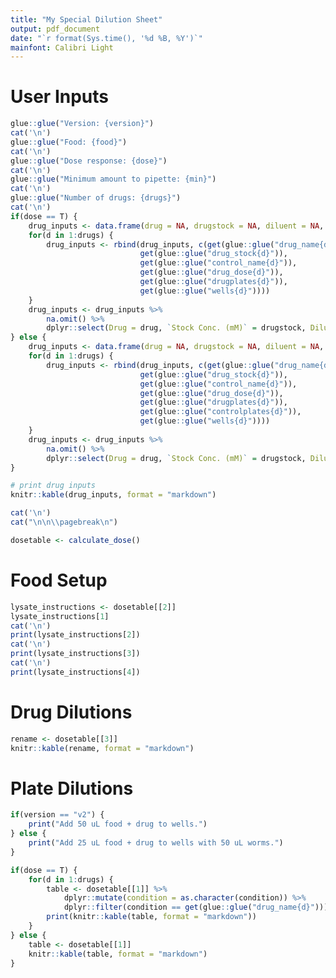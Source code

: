 ```yaml
---
title: "My Special Dilution Sheet"
output: pdf_document
date: "`r format(Sys.time(), '%d %B, %Y')`"
mainfont: Calibri Light
---
```


# User Inputs
```r

glue::glue("Version: {version}")
cat('\n')
glue::glue("Food: {food}")
cat('\n')
glue::glue("Dose response: {dose}")
cat('\n')
glue::glue("Minimum amount to pipette: {min}")
cat('\n')
glue::glue("Number of drugs: {drugs}")
cat('\n')
if(dose == T) {
    drug_inputs <- data.frame(drug = NA, drugstock = NA, diluent = NA, drugdose = NA, drugplates = NA, wells = NA)
    for(d in 1:drugs) {
        drug_inputs <- rbind(drug_inputs, c(get(glue::glue("drug_name{d}")),
                             get(glue::glue("drug_stock{d}")),
                             get(glue::glue("control_name{d}")),
                             get(glue::glue("drug_dose{d}")),
                             get(glue::glue("drugplates{d}")),
                             get(glue::glue("wells{d}"))))
    }
    drug_inputs <- drug_inputs %>%
        na.omit() %>%
        dplyr::select(Drug = drug, `Stock Conc. (mM)` = drugstock, Diluent = diluent, `Drug Dose (uM)` = drugdose, `Drug Plates` = drugplates, Wells = wells)
} else {
    drug_inputs <- data.frame(drug = NA, drugstock = NA, diluent = NA, drugdose = NA, drugplates = NA, controlplates = NA, wells = NA)
    for(d in 1:drugs) {
        drug_inputs <- rbind(drug_inputs, c(get(glue::glue("drug_name{d}")),
                             get(glue::glue("drug_stock{d}")),
                             get(glue::glue("control_name{d}")),
                             get(glue::glue("drug_dose{d}")),
                             get(glue::glue("drugplates{d}")),
                             get(glue::glue("controlplates{d}")),
                             get(glue::glue("wells{d}"))))
    }
    drug_inputs <- drug_inputs %>%
        na.omit() %>%
        dplyr::select(Drug = drug, `Stock Conc. (mM)` = drugstock, Diluent = diluent, `Drug Dose (uM)` = drugdose, `Drug Plates` = drugplates, `Control Plates` = controlplates, Wells = wells)
}

# print drug inputs
knitr::kable(drug_inputs, format = "markdown")

cat('\n')
cat("\n\n\\pagebreak\n")


```

```r

dosetable <- calculate_dose()

```

# Food Setup
```r

lysate_instructions <- dosetable[[2]]
lysate_instructions[1]
cat('\n')
print(lysate_instructions[2])
cat('\n')
print(lysate_instructions[3])
cat('\n')
print(lysate_instructions[4])

```

# Drug Dilutions
```r

rename <- dosetable[[3]]
knitr::kable(rename, format = "markdown")

```

# Plate Dilutions
```r

if(version == "v2") {
    print("Add 50 uL food + drug to wells.")
} else {
    print("Add 25 uL food + drug to wells with 50 uL worms.")
}

if(dose == T) {
    for(d in 1:drugs) {
        table <- dosetable[[1]] %>%
            dplyr::mutate(condition = as.character(condition)) %>%
            dplyr::filter(condition == get(glue::glue("drug_name{d}"))) 
        print(knitr::kable(table, format = "markdown"))
    }
} else {
    table <- dosetable[[1]]
    knitr::kable(table, format = "markdown")
}

```